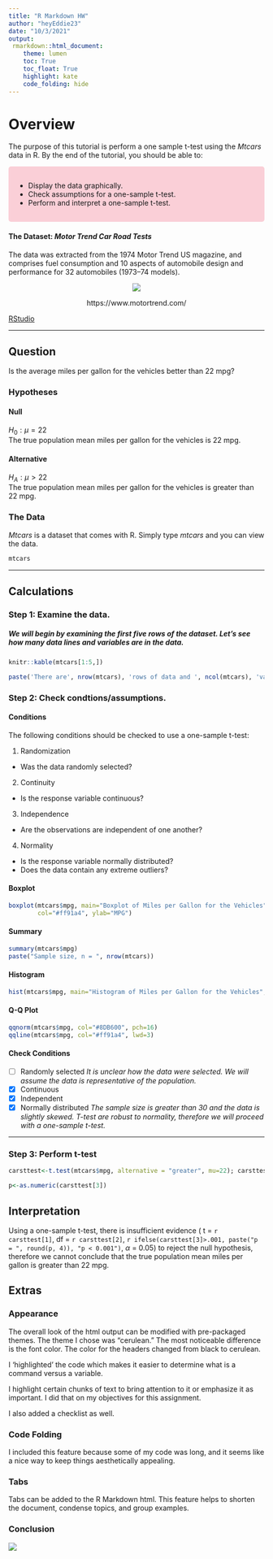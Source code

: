 ```yaml
---
title: "R Markdown HW"
author: "heyEddie23"
date: "10/3/2021"
output: 
 rmarkdown::html_document:
    theme: lumen 
    toc: True
    toc_float: True
    highlight: kate
    code_folding: hide
---
```


# Overview
The purpose of this tutorial is perform a one sample t-test using the *Mtcars* data in R.  By the end of the tutorial, you should be able to:

<style>
div.pink { background-color:#facfd7; border-radius: 5px; padding: 15px;}
</style>
<div class = "pink">

* Display the data graphically.
* Check assumptions for a one-sample t-test.
* Perform and interpret a one-sample t-test.
</div>

#### The Dataset: *Motor Trend Car Road Tests*
The data was extracted from the 1974 Motor Trend US magazine, and comprises fuel consumption and 10 aspects of automobile design and performance for 32 automobiles (1973–74 models).

<center>
![ ](C:\\Users\\ashed\\OneDrive - Southern Methodist University\\Consulting Class\\RMarkdown HW\\1974MT.jpg)

https://www.motortrend.com/
</center>

[RStudio](https://heyeddie23.github.io/practice)


***
## Question
Is the average miles per gallon for the vehicles better than 22 mpg?

### Hypotheses

#### Null

$H_0: \mu = 22$  
The true population mean miles per gallon for the vehicles is 22 mpg.


#### Alternative

$H_A: \mu > 22$  
The true population mean miles per gallon for the vehicles is greater than 22 mpg.

### The Data
*Mtcars* is a dataset that comes with R.  Simply type *mtcars* and you can view the data.
```r
mtcars
```
**************************

## Calculations

### Step 1: Examine the data.
##### We will begin by examining the first five rows of the dataset.  Let's see how many data lines and variables are in the data.

```r
knitr::kable(mtcars[1:5,])
```

```r
paste('There are', nrow(mtcars), 'rows of data and ', ncol(mtcars), 'variables.')
```


### Step 2: Check  condtions/assumptions. {.tabset}
#### Conditions
The following conditions should be checked to use a one-sample t-test: 

1. Randomization
  * Was the data randomly selected?
2. Continuity
  * Is the response variable continuous?
3. Independence
  * Are the observations are independent of one another?
4. Normality
  * Is the response variable normally distributed?
  * Does the data contain any extreme outliers?

#### Boxplot
```r
boxplot(mtcars$mpg, main="Boxplot of Miles per Gallon for the Vehicles",
        col="#ff91a4", ylab="MPG")
```

#### Summary
```r
summary(mtcars$mpg)
paste("Sample size, n = ", nrow(mtcars))
```

#### Histogram
```r
hist(mtcars$mpg, main="Histogram of Miles per Gallon for the Vehicles", xlab = "MPG", col="#8DB600")
```


#### Q-Q Plot
```r
qqnorm(mtcars$mpg, col="#8DB600", pch=16)
qqline(mtcars$mpg, col="#ff91a4", lwd=3)
```

#### Check Conditions

- [ ] Randomly selected       *It is unclear how the data were selected.  We will assume the data is representative of the population.*
- [x] Continuous
- [x] Independent
- [x] Normally distributed       *The sample size is greater than 30 and the data is slightly skewed.  T-test are robust to normality, therefore we will proceed with a one-sample t-test.*



******************************

### Step 3: Perform t-test

```r
carsttest<-t.test(mtcars$mpg, alternative = "greater", mu=22); carsttest
```
```r
p<-as.numeric(carsttest[3])
```




## Interpretation

Using a one-sample t-test, there is insufficient evidence ( t = `r carsttest[1]`, df = `r carsttest[2]`, `r ifelse(carsttest[3]>.001, paste("p = ", round(p, 4)), "p < 0.001")`, $\alpha$ = 0.05) to reject the null hypothesis, therefore we cannot conclude that the true population mean miles per gallon is greater than 22 mpg.

## Extras {.tabset}

### Appearance
The overall look of the html output can be modified with pre-packaged themes.  The theme I chose was "cerulean."  The most noticeable difference is the font color.  The color for the headers changed from black to cerulean.

I 'highlighted' the code which makes it easier to determine what is a command versus a variable.

I highlight certain chunks of text to bring attention to it or emphasize it as important.  I did that on my objectives for this assignment.

I also added a checklist as well.

### Code Folding
I included this feature because some of my code was long, and it seems like a nice way to keep things aesthetically appealing.

### Tabs
Tabs can be added to the R Markdown html.  This feature helps to shorten the document, condense topics, and group examples.

### Conclusion

![ ](C:\\Users\\ashed\\OneDrive - Southern Methodist University\\Consulting Class\\RMarkdown HW\\Thankyou.gif)
